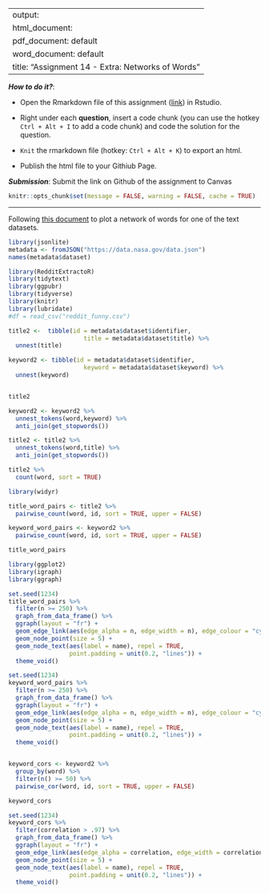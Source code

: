 
---
output: 
  html_document:
  pdf_document: default
  word_document: default
title: "Assignment 14 - Extra: Networks of Words"
---

***How to do it?***: 

- Open the Rmarkdown file of this assignment ([link](assignment14_extra.Rmd)) in Rstudio. 

- Right under each **question**, insert  a code chunk (you can use the hotkey `Ctrl + Alt + I` to add a code chunk) and code the solution for the question. 

- `Knit` the rmarkdown file (hotkey: `Ctrl + Alt + K`) to export an html.  

-  Publish the html file to your Githiub Page. 

***Submission***: Submit the link on Github of the assignment to Canvas

```r
knitr::opts_chunk$set(message = FALSE, warning = FALSE, cache = TRUE)
```

-------

Following [this document](https://www.tidytextmining.com/nasa) to plot a network of words for one of the text datasets.
```r


library(jsonlite)
metadata <- fromJSON("https://data.nasa.gov/data.json")
names(metadata$dataset)

library(RedditExtractoR) 
library(tidytext)
library(ggpubr) 
library(tidyverse) 
library(knitr)
library(lubridate)
#df = read_csv("reddit_funny.csv")

```



```r

title2 <-  tibble(id = metadata$dataset$identifier, 
                     title = metadata$dataset$title) %>% 
  unnest(title)

keyword2 <- tibble(id = metadata$dataset$identifier, 
                     keyword = metadata$dataset$keyword) %>% 
  unnest(keyword)


title2
```



```r

keyword2 <- keyword2 %>% 
  unnest_tokens(word,keyword) %>% 
  anti_join(get_stopwords()) 

title2 <- title2 %>% 
  unnest_tokens(word,title) %>% 
  anti_join(get_stopwords()) 

```


```r

title2 %>%
  count(word, sort = TRUE)

```

```r

library(widyr)

title_word_pairs <- title2 %>% 
  pairwise_count(word, id, sort = TRUE, upper = FALSE)

keyword_word_pairs <- keyword2 %>% 
  pairwise_count(word, id, sort = TRUE, upper = FALSE)

title_word_pairs


```

```r

library(ggplot2)
library(igraph)
library(ggraph)

set.seed(1234)
title_word_pairs %>%
  filter(n >= 250) %>%
  graph_from_data_frame() %>%
  ggraph(layout = "fr") +
  geom_edge_link(aes(edge_alpha = n, edge_width = n), edge_colour = "cyan4") +
  geom_node_point(size = 5) +
  geom_node_text(aes(label = name), repel = TRUE, 
                 point.padding = unit(0.2, "lines")) +
  theme_void()


```


```r

set.seed(1234)
keyword_word_pairs %>%
  filter(n >= 250) %>%
  graph_from_data_frame() %>%
  ggraph(layout = "fr") +
  geom_edge_link(aes(edge_alpha = n, edge_width = n), edge_colour = "cyan4") +
  geom_node_point(size = 5) +
  geom_node_text(aes(label = name), repel = TRUE, 
                 point.padding = unit(0.2, "lines")) +
  theme_void()



```
```r

keyword_cors <- keyword2 %>% 
  group_by(word) %>%
  filter(n() >= 50) %>%
  pairwise_cor(word, id, sort = TRUE, upper = FALSE)

keyword_cors
```
```r

set.seed(1234)
keyword_cors %>%
  filter(correlation > .97) %>%
  graph_from_data_frame() %>%
  ggraph(layout = "fr") +
  geom_edge_link(aes(edge_alpha = correlation, edge_width = correlation), edge_colour = "royalblue") +
  geom_node_point(size = 5) +
  geom_node_text(aes(label = name), repel = TRUE,
                 point.padding = unit(0.2, "lines")) +
  theme_void()


```

